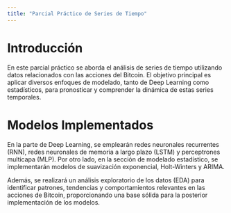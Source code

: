 ```yaml
---
title: "Parcial Práctico de Series de Tiempo"
---
```


# Introducción

En este parcial práctico se aborda el análisis de series de tiempo utilizando datos relacionados con las acciones del Bitcoin. El objetivo principal es aplicar diversos enfoques de modelado, tanto de Deep Learning como estadísticos, para pronosticar y comprender la dinámica de estas series temporales.

# Modelos Implementados

En la parte de Deep Learning, se emplearán redes neuronales recurrentes (RNN), redes neuronales de memoria a largo plazo (LSTM) y perceptrones multicapa (MLP). Por otro lado, en la sección de modelado estadístico, se implementarán modelos de suavización exponencial, Holt-Winters y ARIMA.

Además, se realizará un análisis exploratorio de los datos (EDA) para identificar patrones, tendencias y comportamientos relevantes en las acciones de Bitcoin, proporcionando una base sólida para la posterior implementación de los modelos.
